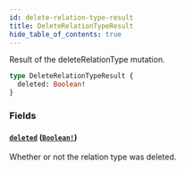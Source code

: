 ```yaml
---
id: delete-relation-type-result
title: DeleteRelationTypeResult
hide_table_of_contents: true
---
```



Result of the deleteRelationType mutation.

```graphql
type DeleteRelationTypeResult {
  deleted: Boolean!
}
```


### Fields

#### [`deleted`](#) ([`Boolean!`](/docs/directory-api-reference/schema/common/scalars/boolean))

Whether or not the relation type was deleted.




